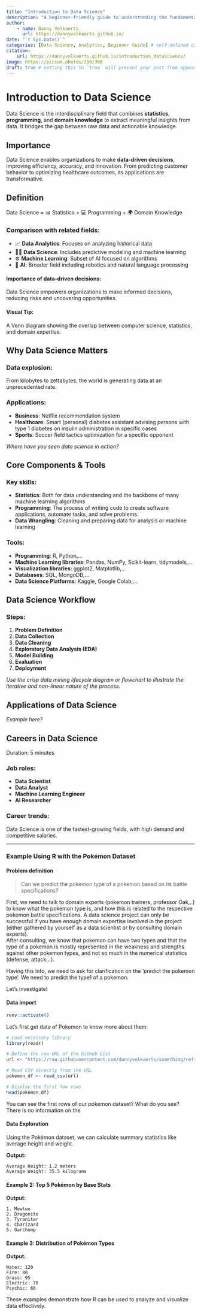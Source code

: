 ```yaml
---
title: "Introduction to Data Science"
description: "A beginner-friendly guide to understanding the fundamentals of data science with the help of practical examples."
author:
    - name: Danny Volkaerts
      url: https://dannyvolkaerts.github.io/
date: "`r Sys.Date()`"
categories: [Data Science, Analytics, Beginner Guide] # self-defined categories
citation: 
    url: https://dannyvolkaerts.github.io/introduction_datascience/ 
image: https://picsum.photos/200/300
draft: true # setting this to `true` will prevent your post from appearing on your listing page until you're ready!
---
```


# Introduction to Data Science

Data Science is the interdisciplinary field that combines **statistics**, **programming**, and **domain knowledge** to extract meaningful insights from data. It bridges the gap between raw data and actionable knowledge.

## Importance

Data Science enables organizations to make **data-driven decisions**, improving efficiency, accuracy, and innovation. From predicting customer behavior to optimizing healthcare outcomes, its applications are transformative.

## Definition

Data Science = 📊 Statistics + 💻 Programming + 🌍 Domain Knowledge

### Comparison with related fields:

- 📈 **Data Analytics**: Focuses on analyzing historical data
- 🧑‍🔬 **Data Science**: Includes predictive modeling and machine learning
- ⚙️ **Machine Learning**: Subset of AI focused on algorithms
- 🤖 **AI**: Broader field including robotics and natural language processing

#### Importance of data-driven decisions:

Data Science empowers organizations to make informed decisions, reducing risks and uncovering opportunities.

#### Visual Tip:

A Venn diagram showing the overlap between computer science, statistics, and domain expertise.

## Why Data Science Matters

### Data explosion:

From kilobytes to zettabytes, the world is generating data at an unprecedented rate.

### Applications:

- **Business**: Netflix recommendation system
- **Healthcare**: Smart (personal) diabetes assistant advising persons with type 1 diabetes on insulin administration in specific cases
- **Sports**: Soccer field tactics optimization for a specific opponent

*Where have you seen data science in action?*


## Core Components & Tools

### Key skills:

- **Statistics**: Both for data understanding and the backbone of many machine learning algorithms
- **Programming**: The process of writing code to create software applications, automate tasks, and solve problems
- **Data Wrangling**: Cleaning and preparing data for analysis or machine learning

### Tools:

- **Programming**: R, Python,...
- **Machine Learning libraries**: Pandas, NumPy, Scikit-learn, tidymodels,...
- **Visualization libraries**: ggplot2, Matplotlib,...
- **Databases**: SQL, MongoDB,...
- **Data Science Platforms**: Kaggle, Google Colab,...

## Data Science Workflow

### Steps:

1. **Problem Definition**
2. **Data Collection**
3. **Data Cleaning**
4. **Exploratory Data Analysis (EDA)**
5. **Model Building**
6. **Evaluation**
7. **Deployment**

*Use the crisp data mining lifecycle diagram or flowchart to illustrate the iterative and non-linear nature of the process.*

## Applications of Data Science

*Example here?*


## Careers in Data Science

Duration: 5 minutes

### Job roles:

- **Data Scientist**
- **Data Analyst**
- **Machine Learning Engineer**
- **AI Researcher**

### Career trends:

Data Science is one of the fastest-growing fields, with high demand and competitive salaries.

---

### Example Using R with the Pokémon Dataset

#### Problem definition

> Can we predict the pokemon type of a pokemon based on its battle specifications?\

First, we need to talk to domain experts (pokemon trainers, professor Oak,..) to know what the pokemon type is, and how this is related to the respective pokemon battle specifications. A data science project can only be successful if you have enough domain expertise involved in the project (either gathered by yourself as a data scientist or by consulting domain experts).\
After consulting, we know that pokemon can have two types and that the type of a pokemon is mostly represented in the weakness and strengths against other pokemon types, and not so much in the numerical statistics (defense, attack,..).\

Having this info, we need to ask for clarification on the 'predict the pokemon type'. We need to predict the type1 of a pokemon.\

Let's investigate!

#### Data import
```r
renv::activate()
```

Let's first get data of Pokemon to know more about them.

```r
# Load necessary library
library(readr)

# Define the raw URL of the GitHub Gist
url <- "https://raw.githubusercontent.com/dannyvolkaerts/something/refs/heads/main/pokemon_full.csv"

# Read CSV directly from the URL
pokemon_df <- read_csv(url)

# Display the first few rows
head(pokemon_df)
``` 

You can see the first rows of our pokemon dataset? What do you see? There is no information on the 


#### Data Exploration

Using the Pokémon dataset, we can calculate summary statistics like average height and weight.

**Output:**

```
Average Height: 1.2 meters
Average Weight: 35.5 kilograms
```

#### Example 2: Top 5 Pokémon by Base Stats

**Output:**

```
1. Mewtwo
2. Dragonite
3. Tyranitar
4. Charizard
5. Garchomp
```

#### Example 3: Distribution of Pokémon Types

**Output:**

```
Water: 120
Fire: 80
Grass: 95
Electric: 70
Psychic: 60
```

These examples demonstrate how R can be used to analyze and visualize data effectively.

